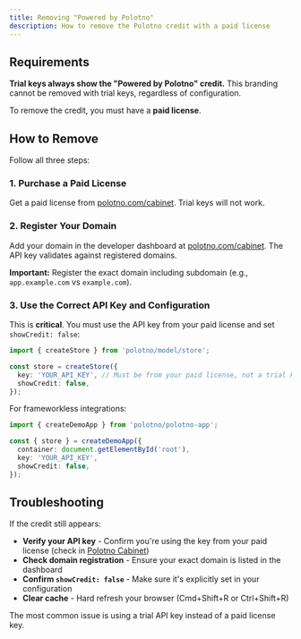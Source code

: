 ```yaml
---
title: Removing "Powered by Polotno"
description: How to remove the Polotno credit with a paid license
---
```


## Requirements

**Trial keys always show the "Powered by Polotno" credit.** This branding cannot be removed with trial keys, regardless of configuration.

To remove the credit, you must have a **paid license**.

## How to Remove

Follow all three steps:

### 1. Purchase a Paid License

Get a paid license from [polotno.com/cabinet](https://polotno.com/cabinet/). Trial keys will not work.

### 2. Register Your Domain

Add your domain in the developer dashboard at [polotno.com/cabinet](https://polotno.com/cabinet/). The API key validates against registered domains.

**Important:** Register the exact domain including subdomain (e.g., `app.example.com` vs `example.com`).

### 3. Use the Correct API Key and Configuration

This is **critical**. You must use the API key from your paid license and set `showCredit: false`:

```ts
import { createStore } from 'polotno/model/store';

const store = createStore({
  key: 'YOUR_API_KEY', // Must be from your paid license, not a trial key
  showCredit: false,
});
```

For frameworkless integrations:

```ts
import { createDemoApp } from 'polotno/polotno-app';

const { store } = createDemoApp({
  container: document.getElementById('root'),
  key: 'YOUR_API_KEY',
  showCredit: false,
});
```

## Troubleshooting

If the credit still appears:

- **Verify your API key** - Confirm you're using the key from your paid license (check in [Polotno Cabinet](https://polotno.com/cabinet/))
- **Check domain registration** - Ensure your exact domain is listed in the dashboard
- **Confirm `showCredit: false`** - Make sure it's explicitly set in your configuration
- **Clear cache** - Hard refresh your browser (Cmd+Shift+R or Ctrl+Shift+R)

The most common issue is using a trial API key instead of a paid license key.

